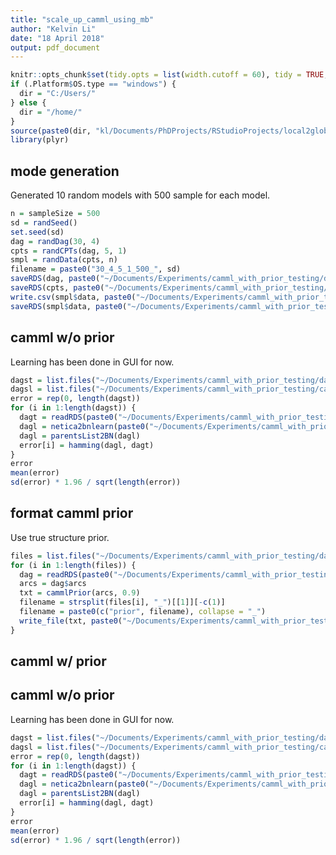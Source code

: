 ```yaml
---
title: "scale_up_camml_using_mb"
author: "Kelvin Li"
date: "18 April 2018"
output: pdf_document
---
```


```r
knitr::opts_chunk$set(tidy.opts = list(width.cutoff = 60), tidy = TRUE, echo = F, eval = T)
if (.Platform$OS.type == "windows") {
  dir = "C:/Users/"
} else {
  dir = "/home/"
}
source(paste0(dir, "kl/Documents/PhDProjects/RStudioProjects/local2global/scripts/load_libraries.R"))
library(plyr)
```

## mode generation
Generated 10 random models with 500 sample for each model. 
```r
n = sampleSize = 500
sd = randSeed()
set.seed(sd)
dag = randDag(30, 4)
cpts = randCPTs(dag, 5, 1)
smpl = randData(cpts, n)
filename = paste0("30_4_5_1_500_", sd)
saveRDS(dag, paste0("~/Documents/Experiments/camml_with_prior_testing/dag/dag_", filename, ".rds"))
saveRDS(cpts, paste0("~/Documents/Experiments/camml_with_prior_testing/cpts/cpts_", filename, ".rds"))
write.csv(smpl$data, paste0("~/Documents/Experiments/camml_with_prior_testing/data_csv/", filename, ".csv"), row.names=FALSE)
saveRDS(smpl$data, paste0("~/Documents/Experiments/camml_with_prior_testing/data_rds/", filename, ".rds"))
```

## camml w/o prior
Learning has been done in GUI for now.
```r
dagst = list.files("~/Documents/Experiments/camml_with_prior_testing/dag/")
dagsl = list.files("~/Documents/Experiments/camml_with_prior_testing/camml_no_prior/")
error = rep(0, length(dagst))
for (i in 1:length(dagst)) {
  dagt = readRDS(paste0("~/Documents/Experiments/camml_with_prior_testing/dag/", dagst[i]))
  dagl = netica2bnlearn(paste0("~/Documents/Experiments/camml_with_prior_testing/camml_no_prior/", dagsl[i]))
  dagl = parentsList2BN(dagl)
  error[i] = hamming(dagl, dagt)
}
error
mean(error)
sd(error) * 1.96 / sqrt(length(error))
```

## format camml prior
Use true structure prior. 
```r
files = list.files("~/Documents/Experiments/camml_with_prior_testing/dag/")
for (i in 1:length(files)) {
  dag = readRDS(paste0("~/Documents/Experiments/camml_with_prior_testing/dag/", files[i]))
  arcs = dag$arcs
  txt = cammlPrior(arcs, 0.9)
  filename = strsplit(files[i], "_")[[1]][-c(1)]
  filename = paste0(c("prior", filename), collapse = "_")
  write_file(txt, paste0("~/Documents/Experiments/camml_with_prior_testing/prior/", filename, ".txt"))  
}
```

## camml w/ prior
## camml w/o prior
Learning has been done in GUI for now.
```r
dagst = list.files("~/Documents/Experiments/camml_with_prior_testing/dag/")
dagsl = list.files("~/Documents/Experiments/camml_with_prior_testing/camml_with_prior_0.9/")
error = rep(0, length(dagst))
for (i in 1:length(dagst)) {
  dagt = readRDS(paste0("~/Documents/Experiments/camml_with_prior_testing/dag/", dagst[i]))
  dagl = netica2bnlearn(paste0("~/Documents/Experiments/camml_with_prior_testing/camml_with_prior_0.9/", dagsl[i]))
  dagl = parentsList2BN(dagl)
  error[i] = hamming(dagl, dagt)
}
error
mean(error)
sd(error) * 1.96 / sqrt(length(error))
```











